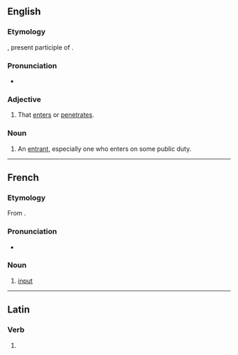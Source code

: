 ==English==

===Etymology===
{{etyl|la|en}} {{lena}} {{m|la|intrans}}, present participle of {{m|la|intrare||to enter}}.

===Pronunciation===
* {{IPA|en|/ˈɪntɹənt/}}

===Adjective===
{{en-adj}}

# {{lb|en|rare}} That [[enter]]s or [[penetrate]]s.

===Noun===
{{en-noun}}

# {{lb|en|rare}} An [[entrant]], especially one who enters on some public duty.

----

==French==

===Etymology===
From {{etyl|la|fr}} {{lena}} {{m|la|intrans}}.

===Pronunciation===
* {{fr-IPA}}

===Noun===
{{fr-noun|m}}

# [[input]]
#: {{ant|fr|extrant}}

----

==Latin==

===Verb===
{{la-verb-form|intrant}}

# {{inflection of|la|intrō||3|p|pres|actv|ind}}